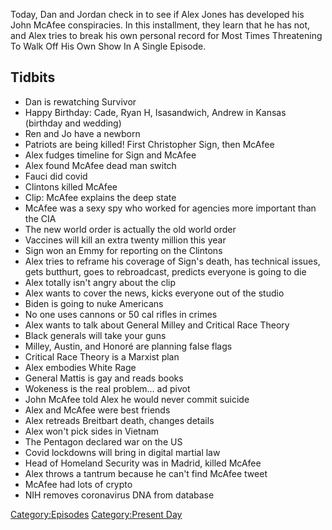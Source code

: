 {{Episode
    | title           = June 24, 2021
    | caption         = [https://knowledgefight.libsyn.com/570-june-24-2021 Listen to this episode on Libsyn]
    | episodeNumber   = 570
    | length          = 01:50:47
    | airDate         = June 28, 2021
    | coverageDate    = June 24, 2021
    | episodeType     = [[:Category:Present Day|Present Day]]
    | appearance      = [[Christopher Sign]], [[John McAfee]], [[Anthony Fauci]], [[General Mark A Milley]], [[General Lloyd Austin]], [[General Russel L Honoré]], [[General Jim Mattis]], [[Andrew Breitbart]]
    | oocDrop         = *Growling*
    | previousEpisode = [[569: June 23, 2021]]
    | nextEpisode     = [[571: May 22-27, 2003]]
}}

{{Stub}}

Today, Dan and Jordan check in to see if Alex Jones has developed his John McAfee conspiracies.  In this installment, they learn that he has not, and Alex tries to break his own personal record for Most Times Threatening To Walk Off His Own Show In A Single Episode.

==Tidbits==

*Dan is rewatching Survivor
*Happy Birthday: Cade, Ryan H, Isasandwich, Andrew in Kansas (birthday and wedding)
*Ren and Jo have a newborn
*Patriots are being killed! First Christopher Sign, then McAfee
*Alex fudges timeline for Sign and McAfee
*Alex found McAfee dead man switch
*Fauci did covid
*Clintons killed McAfee
*Clip: McAfee explains the deep state
*McAfee was a sexy spy who worked for agencies more important than the CIA
*The new world order is actually the old world order
*Vaccines will kill an extra twenty million this year
*Sign won an Emmy for reporting on the Clintons
*Alex tries to reframe his coverage of Sign's death, has technical issues, gets butthurt, goes to rebroadcast, predicts everyone is going to die
*Alex totally isn't angry about the clip
*Alex wants to cover the news, kicks everyone out of the studio
*Biden is going to nuke Americans
*No one uses cannons or 50 cal rifles in crimes
*Alex wants to talk about General Milley and Critical Race Theory
*Black generals will take your guns
*Milley, Austin, and Honoré are planning false flags
*Critical Race Theory is a Marxist plan
*Alex embodies White Rage
*General Mattis is gay and reads books
*Wokeness is the real problem... ad pivot
*John McAfee told Alex he would never commit suicide
*Alex and McAfee were best friends
*Alex retreads Breitbart death, changes details
*Alex won't pick sides in Vietnam
*The Pentagon declared war on the US
*Covid lockdowns will bring in digital martial law
*Head of Homeland Security was in Madrid, killed McAfee
*Alex throws a tantrum because he can't find McAfee tweet
*McAfee had lots of crypto
*NIH removes coronavirus DNA from database

[[Category:Episodes]]
[[Category:Present Day]]
